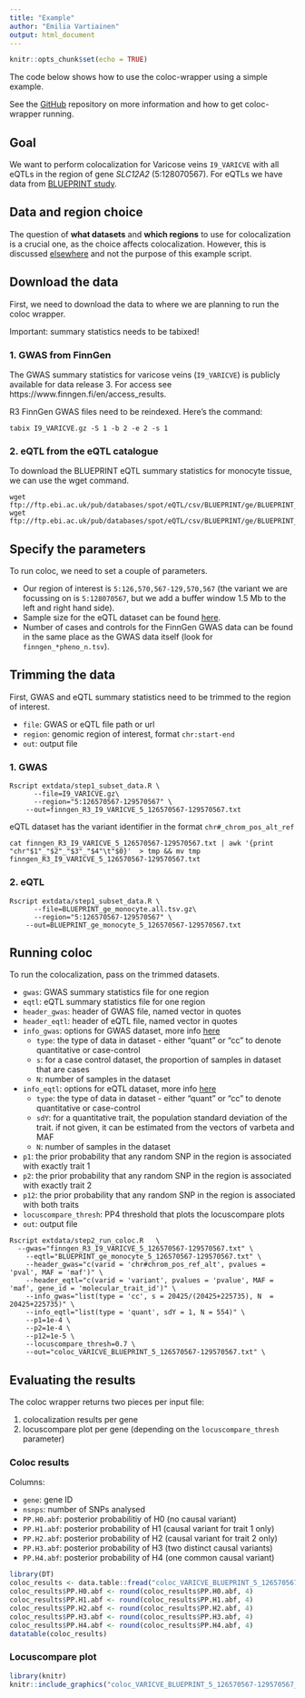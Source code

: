 ```yaml
---
title: "Example"
author: "Emilia Vartiainen"
output: html_document
---
```


```r
knitr::opts_chunk$set(echo = TRUE)
```

The code below shows how to use the coloc-wrapper using a simple example. 

See the [GitHub](https://github.com/EmiliaVartiainen/coloc-wrapper) repository on more information and how to get coloc-wrapper running. 

## Goal 

We want to perform colocalization for Varicose veins `I9_VARICVE` with all eQTLs in the region of gene *SLC12A2* (5:128070567). For eQTLs we have data from [BLUEPRINT study](http://www.ebi.ac.uk/eqtl/Studies/).

## Data and region choice

The question of **what datasets** and **which regions** to use for colocalization is a crucial one, as the choice affects colocalization. However, this is discussed [elsewhere]( https://doi.org/10.1371/journal.pgen.1008720
) and not the purpose of this example script. 

## Download the data

First, we need to download the data to where we are planning to run the coloc wrapper. 

Important: summary statistics needs to be tabixed!

### 1. GWAS from FinnGen

The GWAS summary statistics for varicose veins (`I9_VARICVE`) is publicly available for data release 3. For access see https://www.finngen.fi/en/access_results.  

R3 FinnGen GWAS files need to be reindexed. Here's the command:

```
tabix I9_VARICVE.gz -S 1 -b 2 -e 2 -s 1
```

### 2. eQTL from the eQTL catalogue 

To download the BLUEPRINT eQTL summary statistics for monocyte tissue, we can use the wget command. 

```
wget ftp://ftp.ebi.ac.uk/pub/databases/spot/eQTL/csv/BLUEPRINT/ge/BLUEPRINT_ge_monocyte.all.tsv.gz
wget ftp://ftp.ebi.ac.uk/pub/databases/spot/eQTL/csv/BLUEPRINT/ge/BLUEPRINT_ge_monocyte.all.tsv.gz.tbi
```

## Specify the parameters
To run coloc, we need to set a couple of parameters. 

- Our region of interest is `5:126,570,567-129,570,567` (the variant we are focussing on is `5:128070567`, but we add a buffer window 1.5 Mb to the left and right hand side).
- Sample size for the eQTL dataset can be found [here](https://www.ebi.ac.uk/eqtl/Studies/). 
- Number of cases and controls for the FinnGen GWAS data can be found in the same place as the GWAS data itself (look for `finngen_*pheno_n.tsv`).


## Trimming the data
First, GWAS and eQTL summary statistics need to be trimmed to the region of interest. 

- `file`: GWAS or eQTL file path or url
- `region`: genomic region of interest, format `chr:start-end`
- `out`: output file 

### 1. GWAS
```
Rscript extdata/step1_subset_data.R	\
	  --file=I9_VARICVE.gz\
	  --region="5:126570567-129570567" \
    --out=finngen_R3_I9_VARICVE_5_126570567-129570567.txt
```

eQTL dataset has the variant identifier in the format `chr#_chrom_pos_alt_ref`

```
cat finngen_R3_I9_VARICVE_5_126570567-129570567.txt | awk '{print "chr"$1"_"$2"_"$3"_"$4"\t"$0}'  > tmp && mv tmp finngen_R3_I9_VARICVE_5_126570567-129570567.txt
```

### 2. eQTL
```
Rscript extdata/step1_subset_data.R	\
	  --file=BLUEPRINT_ge_monocyte.all.tsv.gz\
	  --region="5:126570567-129570567" \
    --out=BLUEPRINT_ge_monocyte_5_126570567-129570567.txt
```


## Running coloc

To run the colocalization, pass on the trimmed datasets.

- `gwas`: GWAS summary statistics file for one region
- `eqtl`: eQTL summary statistics file for one region
- `header_gwas`: header of GWAS file, named vector in quotes
- `header_eqtl`: header of eQTL file, named vector in quotes
- `info_gwas`: options for GWAS dataset, more info [here](https://www.rdocumentation.org/packages/coloc/versions/3.2-1/topics/coloc.abf)
    - `type`: the type of data in dataset - either "quant" or "cc" to denote quantitative or case-control
    - `s`: for a case control dataset, the proportion of samples in dataset that are cases
    - `N`: number of samples in the dataset
- `info_eqtl`: options for eQTL dataset, more info [here](https://www.rdocumentation.org/packages/coloc/versions/3.2-1/topics/coloc.abf)
    - `type`: the type of data in dataset - either "quant" or "cc" to denote quantitative or case-control
    - `sdY`: for a quantitative trait, the population standard deviation of the trait. if not given, it can be estimated from the vectors of varbeta and MAF
    - `N`: number of samples in the dataset
- `p1`: the prior probability that any random SNP in the region is associated with exactly trait 1
- `p2`: the prior probability that any random SNP in the region is associated with exactly trait 2
- `p12`: the prior probability that any random SNP in the region is associated with both traits
- `locuscompare_thresh`: PP4 threshold that plots the locuscompare plots
- `out`: output file

```
Rscript extdata/step2_run_coloc.R	\
  --gwas="finngen_R3_I9_VARICVE_5_126570567-129570567.txt" \
	--eqtl="BLUEPRINT_ge_monocyte_5_126570567-129570567.txt" \
	--header_gwas="c(varid = 'chr#chrom_pos_ref_alt', pvalues = 'pval', MAF = 'maf')" \
	--header_eqtl="c(varid = 'variant', pvalues = 'pvalue', MAF = 'maf', gene_id = 'molecular_trait_id')" \
	--info_gwas="list(type = 'cc', s = 20425/(20425+225735), N  = 20425+225735)" \
	--info_eqtl="list(type = 'quant', sdY = 1, N = 554)" \
	--p1=1e-4 \
	--p2=1e-4 \
	--p12=1e-5 \
	--locuscompare_thresh=0.7 \
	--out="coloc_VARICVE_BLUEPRINT_5_126570567-129570567.txt" \
```

## Evaluating the results

The coloc wrapper returns two pieces per input file: 

1. colocalization results per gene
2. locuscompare plot per gene (depending on the `locuscompare_thresh` parameter)

### Coloc results
Columns:

- `gene`: gene ID
- `nsnps`: number of SNPs analysed
- `PP.H0.abf`: posterior probabilitiy of H0 (no causal variant)
- `PP.H1.abf`: posterior probability of H1 (causal variant for trait 1 only)
- `PP.H2.abf`: posterior probability of H2 (causal variant for trait 2 only)
- `PP.H3.abf`: posterior probability of H3 (two distinct causal variants)
- `PP.H4.abf`: posterior probability of H4 (one common causal variant)

```r
library(DT)
coloc_results <- data.table::fread("coloc_VARICVE_BLUEPRINT_5_126570567-129570567.txt", sep = "\t")
coloc_results$PP.H0.abf <- round(coloc_results$PP.H0.abf, 4)
coloc_results$PP.H1.abf <- round(coloc_results$PP.H1.abf, 4)
coloc_results$PP.H2.abf <- round(coloc_results$PP.H2.abf, 4)
coloc_results$PP.H3.abf <- round(coloc_results$PP.H3.abf, 4)
coloc_results$PP.H4.abf <- round(coloc_results$PP.H4.abf, 4)
datatable(coloc_results)
```

### Locuscompare plot

```r
library(knitr)
knitr::include_graphics("coloc_VARICVE_BLUEPRINT_5_126570567-129570567_locuscompare_ENSG00000245937.png")
```











